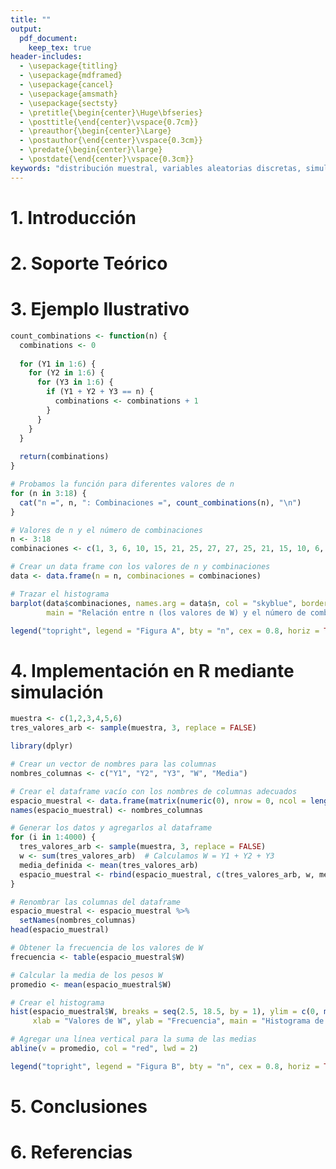 ```yaml
---
title: ""
output:
  pdf_document:
    keep_tex: true
header-includes:
  - \usepackage{titling}
  - \usepackage{mdframed}
  - \usepackage{cancel}
  - \usepackage{amsmath}
  - \usepackage{sectsty}
  - \pretitle{\begin{center}\Huge\bfseries}
  - \posttitle{\end{center}\vspace{0.7cm}}
  - \preauthor{\begin{center}\Large}
  - \postauthor{\end{center}\vspace{0.3cm}}
  - \predate{\begin{center}\large}
  - \postdate{\end{center}\vspace{0.3cm}}
keywords: "distribución muestral, variables aleatorias discretas, simulación en R-Software, histogramas"
---
```


\begin{titlepage}
  \title{Simulación de un dado justo lanzado \\ 3 veces consecutivas. \\ Estudio de variables aleatorias discretas.}
  \author{Angel Granados \\ {\small @aggranadoss}}
  \maketitle
  \begin{abstract}
    El presente estudio se centra en la distribución de la media muestral de los resultados obtenidos al lanzar un dado no cargado tres veces. Se plantea determinar la media y la desviación estándar y encontrar la distribución de la muestra. Las simulaciones se harán en R-Software examinando e identificando la repetición de ciertos valores y su distribución tanto de forma teórica como observando en el histograma resultante de los valores simulados.
    
    \textbf{Palabras clave:} distribución muestral, variables aleatorias discretas, simulación en R-Software, histogramas
  \end{abstract}
\end{titlepage}




# 1. Introducción 

```{=latex}
Consideraremos el lanzamiento de un dado justo (sin cargar) de tal forma que se lanzará 3 veces consecutivas en una muestra que consideraremos "grande" Toda la teoría se sustentará en el libro de Inferencia Estadística del Wackerly-Mendenhall-Scheaffer. Se responderán a las preguntas ¿Cuáles son la media $\mu_{\bar{Y}}$  y la desviación estándar $\sigma_{\bar{Y}}$ , de $\bar{Y}$ ? ¿Cómo podemos determinar la
distribución muestral de $\bar{Y}$? justificadas desde la teoría. El ejercicio se encuentra en el libro de Inferencia Estadística, solo que aca se justificará el detalle de las cuentas y la construcción del modelo hasta su solución. Se trabajará en una simulación para representar y comparar con el resultado teórico.     

```

# 2. Soporte Teórico

```{=latex}
\definecolor{lightgray}{RGB}{240,240,240}
\newenvironment{cajainferencia}{
  \begin{center}
  \begin{minipage}{0.9\textwidth}
  \begin{mdframed}[backgroundcolor=lightgray,linewidth=0pt]
}{
  \end{mdframed}
  \end{minipage}
  \end{center}
}


Para el estudio del dado, la variable aleatoria que tomaremos será discreta ya que puede tomar sólo un número finito de valores distintos y la probabilidad de que $P(\bar{Y}=y_i)$ tome el valor de $y_i$ se definirá como la suma de las probabilidades de todos los puntos muestrales a los que se le asigna el valor de $y_i$. 

La distribución de probabilidad para una variable discreta la representaremos como un histograma y para cualquier distribución de probabilidad discreta, debe cumplirse que:

\begin{itemize}
  
  \item $0 \leq p(y) \leq 1$ para todo $y$
  
  \item $\displaystyle \sum_{y} p(y)=1$
\end{itemize}

Usaremos los siguientes teoremas, definiciones y ejemplos del texto de Inferencia Estadística del Wackerly:

\begin{cajainferencia}
\textbf{Teorema 3.2}

Sea $Y$ una variable aleatoria discreta con función de probabilidad $p(y)$ y sea $g(Y)$ una función de valor real de $Y$. Entonces, el valor esperado de $g(Y)$ está dado por: 

$$ E[g(Y)] = g(y)p(y)$$

\end{cajainferencia}



\begin{cajainferencia}
\textbf{Varianza y desviación estándar}

Sea $Y$ una variable aleatoria con media $E(Y)=\mu$, la varianza de una variable aleatoria $Y$ se define como el valor esperado de $(Y-\mu)^{2}$. Esto es,

$$ V(Y) = E[(Y-\mu)^{2}]$$

\end{cajainferencia}


\begin{cajainferencia}

  \textbf{Teorema 5.12}
    
    Sean $Y_{1},Y_{2},\cdots, Y_{n}$ y $X_{1},X_{2},\cdots, X_{m}$ variables aleatorias con $E(Y_{i})=\mu_{i}$ y $E(X_{j})=\alpha_{j}$
se define

$$U_{1} = \sum_{i=1}^{n}a_{i}Y_{i} \hspace{0.5cm} \text{ y } \hspace{0.5cm} U_{2} = \sum_{j=1}^{m}b_{j}X_{j} $$

con constantes $a_{i} \text{ y } b_{j}$. Entonces se cumple lo siguiente:

\vspace{0.2cm}

\begin{enumerate}
    
    \item $E[U_{1}] = \sum_{i=1}^{n}a_{i}\mu_{i}$
    
    \item $ \displaystyle V(U_{1}) = \sum_{i=1}^{n}a_{i}^{2}V(Y_{i}) + 2\sum \sum_{1\leq i \leq j \leq n} a_{i}a_{j} Cov(Y_{i},Y_{j}) $.
    
    \item $\displaystyle Cov(U_{1},U_{2}) = \sum_{i=1}^{n} \sum_{j=1}^{m} a_{i}b_{j} Cov(Y_{i},X_{j}) $
  
\end{enumerate}
  

\end{cajainferencia}

\begin{cajainferencia}

\textbf{Ejemplo 5.27}

Sean $Y_{1},Y_{2}, \cdots ,Y_{n}$ variables aleatorias independientes con $E(Y_{i}) = \mu$ y $V(Y_{i}) = \sigma^{2}$. (Estas
variables pueden denotar los resultados de n intentos independientes de un experimento.) Se define

$$\bar{Y}= \frac{1}{n}\sum_{i=1}{n}Y_{i}$$

se demuestra que $\displaystyle E(\bar{Y})=\mu \text{ y } V(\bar{Y}) = \frac{\sigma^2}{n}$

\end{cajainferencia}




```



# 3. Ejemplo Ilustrativo

```{=latex}

Un dado sin estar cargado se lanza tres veces. Sean $Y_{1}$, $Y_{2}$ y $Y_{3}$ el número de puntos vistos en la cara superior para los tiros $1$, $2$ y $3$, respectivamente. Suponga que estamos interesados en $\bar{Y} = (Y_{1} + Y_{2} + Y_{3} )/3$, el número promedio de puntos vistos en una muestra de tamaño $3$. ¿Cuáles son la media $\mu_{\bar{y}}$  y la desviación estándar $\sigma_{\bar{y}}$ , de $\bar{Y}$ ? ¿Cómo podemos determinar la
distribución muestral de $\bar{Y}$ ?


\textbf{Solución del ejercicio:}

```

```{=latex}
\definecolor{lightgray}{RGB}{240,240,240}
\newenvironment{caja}{
  \begin{center}
  \begin{minipage}{0.9\textwidth}
  \begin{mdframed}[backgroundcolor=lightgray,linewidth=0pt]
}{
  \end{mdframed}
  \end{minipage}
  \end{center}
}


Como el dado no está cargado, la probabilidad de que caiga un número arbitrario del conjunto $y_{i} \in \{1,\cdots,6\}$ es $p(y_{i}) = \displaystyle \frac{1}{6}$ con $i \in \{1,\cdots,6\}$ definido de la forma $y_{i} = i$. Respondiendo a la pregunta  ¿Cuál es la media 
$\mu_{\bar{y}}$? se tiene que el cálculo de la media está dado: 

$$\mu = \frac{1}{n} \sum_{i=1}^{n}y_{i} \hspace{1.5cm} (3.1)$$

por (3.1) se tiene:

\begin{itemize}
  \item $\displaystyle \mu = \frac{1}{6}\sum_{i=1}^{6}y_{i}$
  
  $\displaystyle \hspace{0.4cm} = \frac{1}{6} [1+\cdots +6] $ 
  
  $\displaystyle  \mu = 3.5. $
\end{itemize}

Pero, para determinar $\mu_{\bar{Y}}$ se tiene que:

\begin{itemize}
  \item $\displaystyle \mu_{\bar{Y}} = \frac{1}{3}\sum_{i=1}^{3}y_{i}$ con $y_{i} \in {1,2,3}$
  
  $\displaystyle \hspace{0.4cm} = \frac{1}{3} [1+2+3] $ 
  
  Lo cuál
  
  $$ \displaystyle  \mu_{\bar{Y}} = 2. $$
\end{itemize}



\newpage

Ahora, para determinar desviación estándar, por definición de Varianza y desviación estándar (Inferencia estadística) dada en el soporte teórico:

\begin{caja}

\textbf{Varianza y desviación estándar}

Si $Y$ es una variable aleatoria con media $E(Y)=\mu$, la varianza de una variable aleatoria $Y$ se define como el valor esperado de $(Y-\mu)^2$. Esto es,

$$V(Y)= E[(Y-\mu)^2] \hspace{1.5cm} (3.2).$$ 

La $desviación$ $estándar$ de $Y$ es la raíz cuadrada positiva de $V(Y)$.
\end{caja}

Lo cuál, necesitamos probar que $E(Y)$ debe ser igual a $\mu$ para tener la hipótesis de la definición de Varianza y desviación estándar.

Por definición Valor esperado (Inferencia estadística).

\begin{caja}

\textbf{Valor esperado}

Sea $Y$ una variable aleatoria discreta (Ya que el dado solo toma 6 valores enteros positivos) con la función de probabilidad $p(y_{i})$. Entonces el valor esperado de $Y$, $E(Y)$, se define como

$$E(Y) = \sum_{i} y_{i}p(y_{i}) \hspace{1.5cm} (3.3).$$
\end{caja}

Como $p(y_{i}) = \displaystyle \frac{1}{6}$ para cualquier $i \in \{1,\cdots,6\}$ ya que el dado es un dado justo (no cargado) y por la ecuación (3) de la definición de Valor esperado entonces 

\begin{itemize}

\item $\displaystyle E(Y) = \sum_{i=1}^{6} y_{i}p(y_{i})$

$\hspace{0.9cm} = \displaystyle \frac{1}{6}(1) +  \frac{1}{6}(2)+  \frac{1}{6}(3)+  \frac{1}{6}(4)+  \frac{1}{6}(5)+  \frac{1}{6}(6)$ 
 
 $\hspace{0.9cm} = \displaystyle \frac{1}{6} ( 1 + \cdots + 6 )$

 $\hspace{0.9cm} = \mu$ Lo cuál obtenemos la media (o el promedio)

\end{itemize}


Ahora, respondiendo la pregunta particular para los tres los lanzamientos del dado con $Y_{1} = 1$, $Y_{2} = 2$ y $Y_{3} = 3 $, ¿cuál es la desviación estándar $\displaystyle \sigma_{\bar{Y}}$?,  y además por el teorema 5.12 parte 2 (Inferencia estadística) dada en el soporte teórico se tiene que:

\begin{itemize}

  
  \item $\displaystyle V(\bar{Y}) = \sum_{i=1}^{n}a_{i}V(Y_i) + 2\sum_{i=1}^{n} \sum_{j=1}^{n}a_{i}a_{j} Cov(Y_{i},Y_{j})$ con $i \not = j$.
  
  Como es un dado justo (ya que todos sus lanzamientos son independientes) entonces su $Cov(Y_{i},Y_{j})=0$ lo cuál:
  
  $\displaystyle V(\bar{Y}) = \sum_{i=1}^{n}a_{i}^{2}V(Y_i) + 2\sum_{i=1}^{n} \sum_{j=1}^{n}a_{i}a_{j} \cancel{Cov(Y_{i},Y_{j})}$. 
  
  $\displaystyle V(\bar{Y}) = \sum_{i=1}^{n}a_{i}^{2}V(Y_i)$
  
  $\displaystyle V(\bar{Y}) = \sum_{i=1}^{n=3}(\frac{1}{n})^{2}\sigma_{i}^{2}$ Dado que $n$ tiene 3 lanzamientos.
  
  $\displaystyle V(\bar{Y}) = \frac{1}{9}\sum_{i=1}^{n=3}\sigma^{2}$
  
  $\displaystyle V(\bar{Y}) = \frac{1}{\cancel{9}}(\cancel{3}\sigma^{2})$ 
 
  \begin{caja}
  
  Lo cuál, la varianza de $\bar{Y}$ está denotada como:
  
   $$\displaystyle V(\bar{Y}) = \frac{\sigma^{2}}{3} \hspace{1.5cm} (3.4)$$. 
  \end{caja}
 
  Por definición de Varianza y desviación estándar,  $\sigma^2 = V(Y_i)$ con $Y_i = y_i \in \{1,\cdots, 6 \}$ para todo $i \in \{1,\cdots, 6 \}$ lo cuál  
  
  
  $V(Y_i) = E[(Y_i-\mu)^2] $ por la ecuación (3.2)
  
  $\sigma^2 = E[(Y_i-\mu)^2] $ Transitividad de la igualdad en las dos ecuaciones ($\sigma^2 = V(Y_i)$ y   $V(Y_i) = E[(Y_i-\mu)^2]$).
  
  $\sigma^2 = \displaystyle \sum_{i}^{n} (y_{i}-\mu)^2p(y_{i})$ Por el teorema 3.2 enunciado en soporte teórico .
  
  $\hspace{0.45cm} = \displaystyle \sum_{i=1}^{6} (y_{i}-\mu)^2p(y_{i}) $ con $\mu = 3.5$ dado en el cálculo de la media en (3.1).
  
  $\hspace{0.45cm} = \displaystyle  (1-\mu)^2(\frac{1}{6}) +  (2-\mu)^2(\frac{1}{6}) + (3-\mu)^2(\frac{1}{6}) + \cdots +  (6-\mu)^2(\frac{1}{6})$ 
  
  $\hspace{0.45cm} \displaystyle = V(Y_{i}) = 2.91667 $ Varianza de $Y_{i}$
  
  Ahora, por (3.4) se tiene que
  
  $\displaystyle V(\bar{Y}) = \frac{\sigma^{2}}{3} = \frac{V(Y_i)}{3} = \frac{2.91667}{3} \approx .972222$.
  
  Lo cuál, hemos usado implicitamente el ejemplo 5.27 para llegar al resultado: 
  
  $$\sigma_{\bar{Y}} = \sqrt{V(\bar{Y}}) \approx .986013 $$
  
  
  
\end{itemize}



Ahora, responderemos la preguna \textbf{¿Cómo podemos determinar la distribución muestral $\bar{Y}$?}

Para determinar la distribución de la variable aleatoria $\bar{Y}$, que es el promedio de tres tiradas de un dado, es útil comprender las posibles combinaciones de resultados para $Y_{1}$, $Y_{2}$ y $Y_{3}$, y cómo se relacionan con los posibles valores de $\bar{Y}$.

Como el dado está equilibrado, hay $6.6.6$ posibles lanzamientos, es decir, hay 6 posibles puestos para el primer lanzamiento, y de forma similar, para el segundo y tercer lanzamiento, por lo tanto, existen $6^3=216$ lanzamientos, tal que el resultado de su suma se puede repetir. Ahora observaremos las posibles combinaciones del dado lanzado 3 veces, sea $W$ la suma de tres lanzamientos consecutivos de la forma:

$$W = Y_{1} + Y_{2} + Y_{3} \hspace{1.5cm} (3.5)$$

Ya que por hipótesis se obtiene:

$$\bar{Y} = \frac{Y_{1} + Y_{2} + Y_{3}}{3} \hspace{1.5cm} (3.6)$$


Entonces, teniendo las combinaciones y usando la ecuación (3.6) observamos que la mínima combinación es que $W = 3$ y la máxima $W = 18$: 

\begin{itemize}
  
  \item $\displaystyle P(\bar{Y} = \frac{3}{3} = 1) = P(W = 3) = Y_{1} + Y_{2} + Y_{3} = 3$  lo cuál la posibilidad de que $W = 3$ es que $\displaystyle p(1,1,1) = \frac{1}{216}$
  
  \item $\displaystyle P(\bar{Y} = \frac{4}{3}) = P(W = 4) = Y_{1} + Y_{2} + Y_{3} = 4$  lo cuál $\displaystyle p(1,1,2) + p(1,2,1) + p(2,1,1)  = \frac{3}{216}$
  
  \item $\displaystyle P(\bar{Y} = \frac{5}{3}) = P(W = 5) = Y_{1} + Y_{2} + Y_{3} = 5$  lo cuál $\displaystyle p(1,1,3) + p(1,3,1) + p(3,1,1) + p(2,2,1) + p(2,1,2) + p(1,2,2)  = \frac{6}{216}$
  
  \item $\displaystyle P(\bar{Y} = \frac{6}{3} = 2) = P(W = 6) = Y_{1} + Y_{2} + Y_{3} = 6$  lo cuál $\displaystyle p(1,1,4) + p(1,4,1) + p(4,1,1) + p(1,2,3) + p(2,3,1) + p(3,1,2) + p(3,2,1) +p(2,1,3) + p(1,3,2)  + p(2,2,2) = \frac{10}{216}$
 
    $$ \displaystyle  \vdots $$ 
       
  \item $\displaystyle P(\bar{Y} = \frac{18}{3} = 6) = P(W = 18) = Y_{1} + Y_{2} + Y_{3} = 6$  lo cuál $\displaystyle p(6,6,6) = \frac{1}{216}$
       
\end{itemize}

Calculando todas las combinaciones posibles de $W$ ya que $P(W=n)=Y_{1}+Y_{2}+Y_{3}$ por código en R-software se tiene:

```

```r
count_combinations <- function(n) {
  combinations <- 0
  
  for (Y1 in 1:6) {
    for (Y2 in 1:6) {
      for (Y3 in 1:6) {
        if (Y1 + Y2 + Y3 == n) {
          combinations <- combinations + 1
        }
      }
    }
  }
  
  return(combinations)
}

# Probamos la función para diferentes valores de n
for (n in 3:18) {
  cat("n =", n, ": Combinaciones =", count_combinations(n), "\n")
}

```
```{=latex}
Realizamos un histograma de los valores de $W$ con con sus combinaciones.
```

```r
# Valores de n y el número de combinaciones
n <- 3:18
combinaciones <- c(1, 3, 6, 10, 15, 21, 25, 27, 27, 25, 21, 15, 10, 6, 3, 1)

# Crear un data frame con los valores de n y combinaciones
data <- data.frame(n = n, combinaciones = combinaciones)

# Trazar el histograma
barplot(data$combinaciones, names.arg = data$n, col = "skyblue", border = "black",
        main = "Relación entre n (los valores de W) y el número de combinaciones", xlab = "(W=Y1+Y2+Y3)=n", ylab = "Número de Combinaciones", cex.names = 0.8)

legend("topright", legend = "Figura A", bty = "n", cex = 0.8, horiz = TRUE)

```



```{=latex}

La probabilidad $\displaystyle P(\bar{Y}=\frac{n}{3})$ está determinada por la suma de las combinaciones posibles determinadas en R-software para que un $n$ tenga como resultado con $n \in \{3, \cdots, 18 \}$, lo cuál describe que es simétrica y la mayor concentración de los datos está alrededor de la media de $W$ y tiene forma de campana, por lo cuál es una distribución normal con las variables aleatorias. $Y_{1},Y_{2},Y_{3}$. 

```


# 4. Implementación en R mediante simulación


```{=latex}

En el siguiente espacio de código en R-Software se toma la muestra de las caras del dado (que es la población a estudiar) y con la función sample, se toman 3 valores arbitrarios de la muestra.

\newpage 


```

```r
muestra <- c(1,2,3,4,5,6)
tres_valores_arb <- sample(muestra, 3, replace = FALSE)

```


```{=latex}

Ahora, tomamos un espacio muestral de 100 repeticiones del experimento y calculamos su media definida de la forma:

$$\bar{Y}=\frac{Y_{1}+Y_{2}+Y_{3}}{3} \hspace{1.5cm} (1)$$
En el siguiente código, realizamos una matriz de 4000 filas con 5 columnas y mostramos en el documento solo las primeras 6 filas donde las columnas $Y_{1}, Y_{2}, Y_{3}$ son las variables aleatorias, $W$ que es la suma $W=Y_{1}+Y_{2}+Y_{3}$ y la columna $Media$ es el cálculo de la media  definida con la ecuación (3.1) en cada una de las filas. 

```



```r
library(dplyr)

# Crear un vector de nombres para las columnas
nombres_columnas <- c("Y1", "Y2", "Y3", "W", "Media")

# Crear el dataframe vacío con los nombres de columnas adecuados
espacio_muestral <- data.frame(matrix(numeric(0), nrow = 0, ncol = length(nombres_columnas)))
names(espacio_muestral) <- nombres_columnas

# Generar los datos y agregarlos al dataframe
for (i in 1:4000) {
  tres_valores_arb <- sample(muestra, 3, replace = FALSE)
  w <- sum(tres_valores_arb)  # Calculamos W = Y1 + Y2 + Y3
  media_definida <- mean(tres_valores_arb)
  espacio_muestral <- rbind(espacio_muestral, c(tres_valores_arb, w, media_definida))
}

# Renombrar las columnas del dataframe
espacio_muestral <- espacio_muestral %>%
  setNames(nombres_columnas)
head(espacio_muestral)

```


```{=latex}

Ahora, por R-software, realizamos el histograma de los 4000 datos donde relacionaremos la frecuencia de los valores repetivos en $W = Y_{1}+Y_{2}+Y_{3}$ con los posibles valores que están en el cojunto $\{1, \cdots ,18\}$ y observamos la $\mu_{\bar{Y}}$ que es la media de las medias.



```






```r

# Obtener la frecuencia de los valores de W
frecuencia <- table(espacio_muestral$W)

# Calcular la media de los pesos W
promedio <- mean(espacio_muestral$W)

# Crear el histograma
hist(espacio_muestral$W, breaks = seq(2.5, 18.5, by = 1), ylim = c(0, max(frecuencia)),
     xlab = "Valores de W", ylab = "Frecuencia", main = "Histograma de los valores de W")

# Agregar una línea vertical para la suma de las medias
abline(v = promedio, col = "red", lwd = 2)

legend("topright", legend = "Figura B", bty = "n", cex = 0.8, horiz = TRUE)

```

```{=latex}

Lo que coincide el estudio teórico de la \textbf{Figura A} a la simulación de la  \textbf{Figura B} con valores de las variables aleatorias $Y_{1},Y_{2},Y_{3}$


```



# 5. Conclusiones

```{=latex}
Al ser un dado justo (que no está cargado), lanzado 3 veces tal que 

$$\bar{Y} = \frac{W}{3} \text{  con  } W = Y_{1}+Y_{2}+Y_{3}$$

se logró responder las siguientes preguntas:

\begin{itemize}
  
  \item ¿Cuáles son la media $\mu_{\bar{Y}}$ y la desviación estándar $\sigma_{\bar{Y}}$ , de $\bar{Y}$?
  
  Con valores $Y_{1}=1,Y_{2}=2, Y_{3}=3$ el valor de la media es $\mu_{\bar{Y}} = 2$ y su desviación estándar $\sigma_{\bar{Y}} \approx .986013 $. La desviación es una medida de dispersión que nos indica cuánto varían estos valores promedio alrededor de la media, lo cuál es baja su variación.

  \item ¿Cómo podemos determinar la
distribución muestral de $\bar{Y}$ ?

Como la probabilidad $\displaystyle P(W=n)$ está determinada por la suma de las combinaciones posibles determinadas en R-software para que un $n$ tenga como resultado con $n \in \{3, \cdots, 18 \}$, lo que describe que es simétrica y la mayor concentración de los datos está alrededor de la media de $W$ ya que tiene una forma de campana, por lo cuál es una distribución normal con las variables aleatorias. $Y_{1},Y_{2},Y_{3}$. 

  \item Además, se simuló con valores aleatorios el lanzamiento de un dado, con R-Software comparando la frecuencia de $W$ con los valores esperados del conjunto $\{3,\cdots,18\}$ que fue el estudio teórico de las probabilidades que saliera un elemento del conjunto. Ambas figuras (A y B) coinciden dada la comparación.
\end{itemize}

```
# 6. Referencias

```{=latex}

\begin{itemize}

  \item \textbf{Wackerly, Dennis D., William Mendenhall III, y Richard L. Scheaffer. Inferencia Estadística con aplicaciones. Séptima edición. Cengage Learning.}
  
  \item \textbf{Walpole, Ronald E., Raymond H. Myers, Sharon L. Myers, y Keying Ye. 2006. Probability and Statistics for Engineers and Scientists. 8ª edición. Prentice Hall.}

\end{itemize}

```
